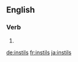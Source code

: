 ==English==

===Verb===
{{head|en|verb form}}

# {{en-third-person singular of|instil}}

[[de:instils]]
[[fr:instils]]
[[ja:instils]]